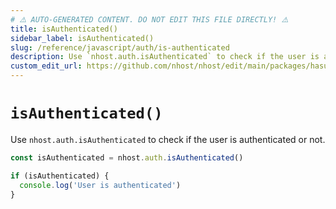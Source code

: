```yaml
---
# ⚠️ AUTO-GENERATED CONTENT. DO NOT EDIT THIS FILE DIRECTLY! ⚠️
title: isAuthenticated()
sidebar_label: isAuthenticated()
slug: /reference/javascript/auth/is-authenticated
description: Use `nhost.auth.isAuthenticated` to check if the user is authenticated or not.
custom_edit_url: https://github.com/nhost/nhost/edit/main/packages/hasura-auth-js/src/hasura-auth-client.ts#L450
---
```


# `isAuthenticated()`

Use `nhost.auth.isAuthenticated` to check if the user is authenticated or not.

```ts
const isAuthenticated = nhost.auth.isAuthenticated()

if (isAuthenticated) {
  console.log('User is authenticated')
}
```
